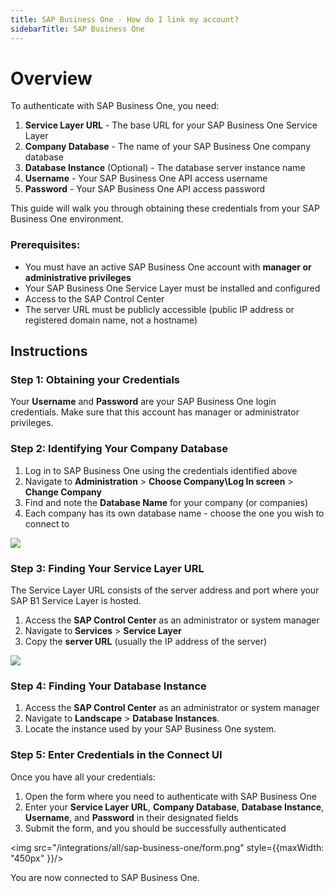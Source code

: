```yaml
---
title: SAP Business One - How do I link my account?
sidebarTitle: SAP Business One
---
```


# Overview

To authenticate with SAP Business One, you need:
1. **Service Layer URL** - The base URL for your SAP Business One Service Layer
2. **Company Database** - The name of your SAP Business One company database
3. **Database Instance** (Optional) - The database server instance name
4. **Username** - Your SAP Business One API access username
5. **Password** - Your SAP Business One API access password

This guide will walk you through obtaining these credentials from your SAP Business One environment.

### Prerequisites:

- You must have an active SAP Business One account with **manager or administrative privileges**
- Your SAP Business One Service Layer must be installed and configured
- Access to the SAP Control Center
- The server URL must be publicly accessible (public IP address or registered domain name, not a hostname)

## Instructions

### Step 1: Obtaining your Credentials

Your **Username** and **Password** are your SAP Business One login credentials. Make sure that this account has manager or administrator privileges.

### Step 2: Identifying Your Company Database

1. Log in to SAP Business One using the credentials identified above
2. Navigate to **Administration** > **Choose Company\Log In screen** > **Change Company**
3. Find and note the **Database Name** for your company (or companies)
4. Each company has its own database name - choose the one you wish to connect to

<img src="/integrations/all/sap-business-one/databases.png" />

### Step 3: Finding Your Service Layer URL

The Service Layer URL consists of the server address and port where your SAP B1 Service Layer is hosted.

1. Access the **SAP Control Center** as an administrator or system manager
2. Navigate to **Services** > **Service Layer**
3. Copy the **server URL** (usually the IP address of the server)

<img src="/integrations/all/sap-business-one/server_url.png" />

### Step 4: Finding Your Database Instance

1. Access the **SAP Control Center** as an administrator or system manager
2. Navigate to **Landscape** > **Database Instances**.
3. Locate the instance used by your SAP Business One system.

### Step 5: Enter Credentials in the Connect UI

Once you have all your credentials:
1. Open the form where you need to authenticate with SAP Business One
2. Enter your **Service Layer URL**, **Company Database**, **Database Instance**, **Username**, and **Password** in their designated fields
3. Submit the form, and you should be successfully authenticated


<img src="/integrations/all/sap-business-one/form.png" style={{maxWidth: "450px" }}/>

You are now connected to SAP Business One.
 